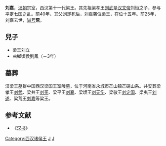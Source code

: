 '''刘嘉'''{{BD||？|前25年||catIdx=L}}，[[汉朝|汉朝]]宗室，西汉第十一代梁王。其先祖梁孝王[[刘武_(梁王)|刘武]]是[[汉文帝|汉文帝]]刘恒之子，参与平定[[七国之乱|七国之乱]]。前40年，其父刘遂死后，刘嘉袭位梁王，在位十五年。前25年，刘嘉去世，[[谥号|谥号]]'''荒'''。

==兒子==
*梁王刘立
*曲鄉頃侯劉鳳（－3年）

==墓葬==
{{main|汉梁王墓群}}

汉梁王墓群中国西汉梁国王室陵墓，位于河南省永城市芒山镇芒碭山系。共安葬梁孝王[[刘武|刘武]]、梁共王[[刘买|刘买]]、梁平王[[刘襄|刘襄]]、梁顷王[[刘无伤|刘无伤]]、梁敬王[[劉定國_(梁王)|刘定国]]、梁夷王[[刘遂|刘遂]]、梁荒王[[刘嘉|刘嘉]]等梁王。
==参考文献==
*《[[汉书|汉书]]》

{{start box}}
{{s-before|[[刘遂_(梁王)|刘遂]]}}
{{s-title|[[西汉|西汉]]梁荒王|前40年—前25年}}
{{s-after|[[刘立|刘立]]}}
{{end box}}

{{漢朝人物小作品}}
[[Category:西汉诸侯王|Category:西汉诸侯王]]
[[Category:刘姓|J]]
[[Category:諡荒|J]]